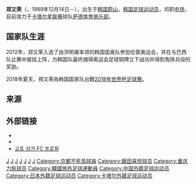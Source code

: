 {{noteTA|G1=Football|G2=JLeague}}
{{Infobox football biography
| name          = 郑又荣<br/><small>정우영</small>
| image          = Jung Woo-Young.jpg
| image_size     = 140
| fullname = 정우영 <br/> Jung Woo-Young
| birth_date     = {{Birth date and age|1989|12|14|df=y}}
| height         = {{height|m=1.87}}
| currentclub    = [[艾萨德|萨德体育俱乐部]]
| clubnumber     = 5
| youthyears1    = 2008–2010
| youthclubs1    = [[慶熙大學|慶熙大學]]
| position       = [[中场|中场]]
| years1         = 2011–2013
| clubs1         = [[京都不死鸟|京都不死鸟]]
| caps1          = 64
| goals1         = 2
| years2         = 2013
| clubs2         = [[磐田喜悦|磐田喜悦]]
| caps2          = 13
| goals2         = 0
| years3         = 2014–2015
| clubs3         = [[神户胜利船|神户胜利船]]
| caps3          = 65
| goals3         = 3
| years4         = 2016–2017
| clubs4         =[[重庆力帆|重庆力帆]]
| caps4          = 51
| goals4         = 3
| years5         = 2018
| clubs5         =[[神户胜利船|神户胜利船]]
| caps5          = 12
| goals5         = 2
| years6         = 2018-
| clubs6         =[[艾萨德|萨德体育俱乐部]]
| caps6          = 28
| goals6         = 3
| nationalyears1   = 2010–2012
| nationalyears2   = 2015–
| nationalteam1 = 韩国U-23
| nationalcaps1 = 9 | nationalgoals1 = 0
| nationalteam2 = [[韩国国家足球队|韩国]]
| nationalcaps2 = 49 | nationalgoals2 = 3  
| medaltemplates = 
| club-update    = 2018年8月30日
| ntupdate       = 2018年6月16日
}}

'''郑又荣'''（{{lang-ko|정우영／鄭又榮}}，1989年12月14日－），出生于[[韩国|韩国]][[蔚山|蔚山]]，[[韩国|韩国]][[足球运动员|足球运动员]]，司职[[中场|中场]]，目前效力于[[卡塔尔星联赛|卡塔尔星联赛]]球队[[艾萨德|萨德体育俱乐部]]。

== 国家队生涯 ==
2012年，郑又荣入选了由洪明甫率领的韩国国奥队参加伦敦奥运会，并在与巴西队比赛中披挂上阵，为韩国队最终摘得奥运会足球铜牌立下战功并得到免除兵役的奖励。

2018年夏天，郑又荣為韩国国家队出戰[[2018年世界杯足球赛|2018年世界杯足球赛]]。

== 来源 ==
{{reflist}}

== 外部链接 ==
* {{Twitter|wooyon7}}
* {{Instagram|wooyon16}}
*[https://web.archive.org/web/20111003154855/http://www.sanga-fc.jp/club/profile/player7-695/ 교토 상가 FC 프로필]

{{2016年中超分类名单力帆}}
{{2017年中超分类名单力帆}}
{{2012年奧運會男子足球韓國參賽名單}}
{{2018年世界盃足球賽南韓參賽名單}}
{{2019年亞洲盃足球賽南韓參賽名單}}

[[Category:足球中場|J]]
[[Category:韩国足球运动员|J]]
[[Category:韓國國家足球隊球員|J]]
[[Category:神戶勝利船球員|J]]
[[Category:中超球员|J]]
[[Category:慶熙大學校友|J]]
[[Category:郑姓|J]]
[[Category:京都不死鳥球員|Category:京都不死鳥球員]]
[[Category:磐田喜悦球员|Category:磐田喜悦球员]]
[[Category:重庆力帆球员|Category:重庆力帆球员]]
[[Category:韓國旅外足球運動員|Category:韓國旅外足球運動員]]
[[Category:中国外籍足球运动员|Category:中国外籍足球运动员]]
[[Category:日本外籍足球运动员|Category:日本外籍足球运动员]]
[[Category:卡塔尔外籍足球运动员|Category:卡塔尔外籍足球运动员]]